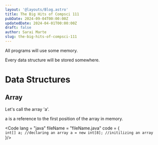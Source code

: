 ```yaml
---
layout: '@layouts/Blog.astro'
title: The Big Hits of Compsci 111
pubDate: 2024-09-04T00:00:00Z 
updatedDate: 2024-04-01T00:00:00Z 
draft: false
author: Sarai Marte
slug: the-big-hits-of-compsci-111
---
```



All programs will use some memory.

Every data structure will be stored somewhere. 

# Data Structures

## Array

Let's call the array 'a'.

a is a reference to the first position of the array in memory. 

<Code lang = "java" fileName = "fileName.java" 
code = {   
`int[] a; //declaring an array
a = new int[8]; //initilizing an array
`
}/>

